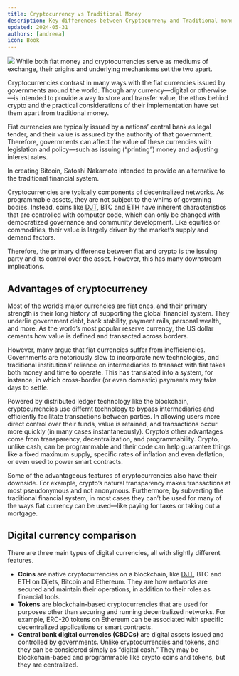 ```yaml
---
title: Cryptocurrency vs Traditional Money
description: Key differences between Cryptocurreny and Traditional money.
updated: 2024-05-31
authors: [andreea]
icon: Book
---
```

![](/course-banner/crypto-vs-fiat.svg)
While both fiat money and cryptocurrencies serve as mediums of exchange, their origins and underlying mechanisms set the two apart.

Cryptocurrencies contrast in many ways with the fiat currencies issued by governments around the world. Though any currency—digital or otherwise—is intended to provide a way to store and transfer value, the ethos behind crypto and the practical considerations of their implementation have set them apart from traditional money.

Fiat currencies are typically issued by a nations’ central bank as legal tender, and their value is assured by the authority of that government. Therefore, governments can affect the value of these currencies with legislation and policy—such as issuing (“printing”) money and adjusting interest rates.

In creating Bitcoin, Satoshi Nakamoto intended to provide an alternative to the traditional financial system.

Cryptocurrencies are typically components of decentralized networks. As programmable assets, they are not subject to the whims of governing bodies. Instead, coins like [DJT](https://dijets.io/), BTC and ETH have inherent characteristics that are controlled with computer code, which can only be changed with democratized governance and community development. Like equities or commodities, their value is largely driven by the market’s supply and demand factors.

Therefore, the primary difference between fiat and crypto is the issuing party and its control over the asset. However, this has many downstream implications.

## Advantages of cryptocurrency

Most of the world’s major currencies are fiat ones, and their primary strength is their long history of supporting the global financial system. They underlie government debt, bank stability, payment rails, personal wealth, and more. As the world’s most popular reserve currency, the US dollar cements how value is defined and transacted across borders.

However, many argue that fiat currencies suffer from inefficiencies. Governments are notoriously slow to incorporate new technologies, and traditional institutions’ reliance on intermediaries to transact with fiat takes both money and time to operate. This has translated into a system, for instance, in which cross-border (or even domestic) payments may take days to settle.

Powered by distributed ledger technology like the blockchain, cryptocurrencies use differnt technology to bypass intermediaries and efficiently facilitate transactions between parties. In allowing users more direct control over their funds, value is retained, and transactions occur more quickly (in many cases instantaneously). Crypto’s other advantages come from transparency, decentralization, and programmability. Crypto, unlike cash, can be programmable and their code can help guarantee things like a fixed maximum supply, specific rates of inflation and even deflation, or even used to power smart contracts.

Some of the advantageous features of cryptocurrencies also have their downside. For example, crypto’s natural transparency makes transactions at most pseudonymous and not anonymous. Furthermore, by subverting the traditional financial system, in most cases they can’t be used for many of the ways fiat currency can be used—like paying for taxes or taking out a mortgage.

## Digital currency comparison
There are three main types of digital currencies, all with slightly different features.

- **Coins** are native cryptocurrencies on a blockchain, like [DJT](https://dijets.io/), BTC and ETH on Dijets, Bitcoin and Ethereum. They are how networks are secured and maintain their operations, in addition to their roles as financial tools.
- **Tokens** are blockchain-based cryptocurrencies that are used for purposes other than securing and running decentralized networks. For example, ERC-20 tokens on Ethereum can be associated with specific decentralized applications or smart contracts.
- **Central bank digital currencies (CBDCs)** are digital assets issued and controlled by governments. Unlike cryptocurrencies and tokens, and they can be considered simply as “digital cash.” They may be blockchain-based and programmable like crypto coins and tokens, but they are centralized.